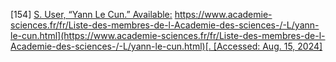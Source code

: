 \[154\]	[S. User, “Yann Le Cun.” Available:](http://paperpile.com/b/Lj1YHA/gf3in) [https://www.academie-sciences.fr/fr/Liste-des-membres-de-l-Academie-des-sciences-/-L/yann-le-cun.html](https://www.academie-sciences.fr/fr/Liste-des-membres-de-l-Academie-des-sciences-/-L/yann-le-cun.html)[. \[Accessed: Aug. 15, 2024\]](http://paperpile.com/b/Lj1YHA/gf3in)
